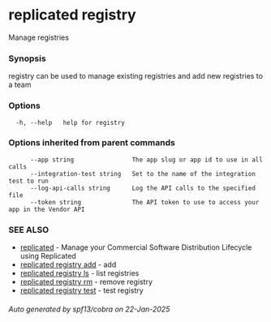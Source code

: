 # replicated registry

Manage registries

### Synopsis

registry can be used to manage existing registries and add new registries to a team

### Options

```
  -h, --help   help for registry
```

### Options inherited from parent commands

```
      --app string                The app slug or app id to use in all calls
      --integration-test string   Set to the name of the integration test to run
      --log-api-calls string      Log the API calls to the specified file
      --token string              The API token to use to access your app in the Vendor API
```

### SEE ALSO

* [replicated](replicated)	 - Manage your Commercial Software Distribution Lifecycle using Replicated
* [replicated registry add](replicated-cli-registry-add)	 - add
* [replicated registry ls](replicated-cli-registry-ls)	 - list registries
* [replicated registry rm](replicated-cli-registry-rm)	 - remove registry
* [replicated registry test](replicated-cli-registry-test)	 - test registry

###### Auto generated by spf13/cobra on 22-Jan-2025
